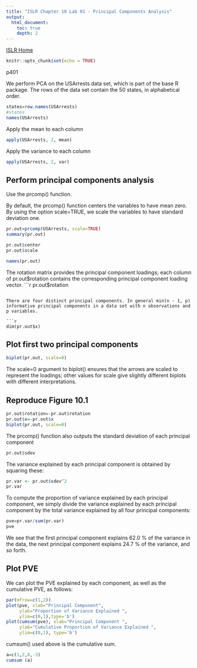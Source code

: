 ```yaml
---
title: "ISLR Chapter 10 Lab 01 - Principal Components Analysis"
output:
  html_document:
    toc: true
    depth: 2     
---
```

[ISLR Home](../index.html)

```r
knitr::opts_chunk$set(echo = TRUE)
```

p401

We perform PCA on the USArrests data set, which is part of the base R package. The rows of the data set contain the 50 states, in alphabetical order.

```r
states=row.names(USArrests)
#states
names(USArrests)
```

Apply the mean to each column
```r
apply(USArrests, 2, mean)
```

Apply the variance to each column
```r
apply(USArrests, 2, var)
```

## Perform principal components analysis

Use the prcomp() function.

By default, the prcomp() function centers the variables to have mean zero. By using the option scale=TRUE, we scale the variables to have standard deviation one.

```r
pr.out=prcomp(USArrests, scale=TRUE)
summary(pr.out)
```
```r
pr.out$center
pr.out$scale
```

```r
names(pr.out)
```

The rotation matrix provides the principal component loadings; each column of pr.out$rotation contains the corresponding principal component loading vector.
```r
pr.out$rotation
```

There are four distinct principal components. In general min(n - 1, p) informative principal components in a data set with n observations and p variables.

```r
dim(pr.out$x)
```
## Plot first two principal components

```r
biplot(pr.out, scale=0)
```

The scale=0 argument to biplot() ensures that the arrows are scaled to represent the loadings; other values for scale give slightly different biplots with different interpretations.

## Reproduce Figure 10.1

```r
pr.out$rotation=-pr.out$rotation
pr.out$x=-pr.out$x
biplot(pr.out, scale=0)
```

The prcomp() function also outputs the standard deviation of each principal component
```r
pr.out$sdev
```

The variance explained by each principal component is obtained by squaring these:

```r
pr.var <- pr.out$sdev^2
pr.var
```

To compute the proportion of variance explained by each principal component, we simply divide the variance explained by each principal component by the total variance explained by all four principal components:
```r
pve=pr.var/sum(pr.var)
pve
```
We see that the first principal component explains 62.0 % of the variance in the data, the next principal component explains 24.7 % of the variance, and so forth.

## Plot PVE


We can plot the PVE explained by each component,
as well as the cumulative PVE, as follows:

```r
par(mfrow=c(1,2))
plot(pve, xlab="Principal Component", 
     ylab="Proportion of Variance Explained ",
     ylim=c(0,1),type='b')
plot(cumsum(pve), xlab="Principal Component ",
     ylab="Cumulative Proportion of Variance Explained ",
     ylim=c(0,1), type='b')
```

cumsum() used above is the cumulative sum.
```r
a=c(1,2,8,-3)
cumsum (a)
```
